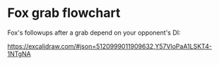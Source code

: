 # Fox grab flowchart

Fox's followups after a grab depend on your opponent's DI:

https://excalidraw.com/#json=5120999011909632,Y57VloPaA1LSKT4-1NTgNA